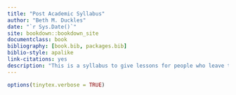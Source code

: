 ```yaml
--- 
title: "Post Academic Syllabus"
author: "Beth M. Duckles"
date: "`r Sys.Date()`"
site: bookdown::bookdown_site
documentclass: book
bibliography: [book.bib, packages.bib]
biblio-style: apalike
link-citations: yes
description: "This is a syllabus to give lessons for people who leave the academy"
---
```

```r
options(tinytex.verbose = TRUE)
```
